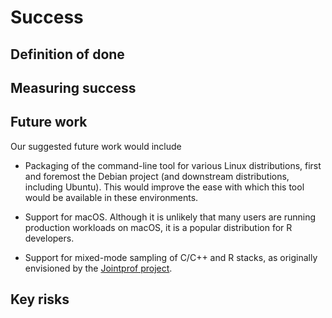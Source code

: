 # Success
<!-- 
Projects should have a definition of done that is measurable, and a thorough understanding going in of what the risks are to delivery 
-->

## Definition of done
<!-- 
What does success look like? 
-->

## Measuring success
<!-- 
How will we know when success is achieved, what markers can we use along the way 
-->

## Future work
<!-- 
How could this be extended / developed in the future by yourself and/or the community in general?
-->

Our suggested future work would include

* Packaging of the command-line tool for various Linux distributions, first and
  foremost the Debian project (and downstream distributions, including Ubuntu).
  This would improve the ease with which this tool would be available in these
  environments.

* Support for macOS. Although it is unlikely that many users are running
  production workloads on macOS, it is a popular distribution for R developers.

* Support for mixed-mode sampling of C/C++ and R stacks, as originally
  envisioned by the [Jointprof project](https://r-prof.github.io/jointprof/).

## Key risks
<!-- 
What sort of things could come up that can delay or break the project?

 - [ ] People
 - [ ] Processes
 - [ ] Tooling & Technology
 - [ ] Costs

-->